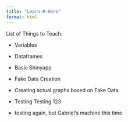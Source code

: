 ```yaml
---
title: "Learn-R-Here"
format: html
---
```


List of Things to Teach:

-   Variables

-   Dataframes

-   Basic Shinyapp

-   Fake Data Creation

-   Creating actual graphs based on Fake Data

-   Testing Testing 123

-   testing again, but Gabriel's machine this time